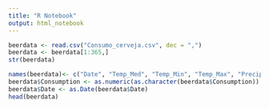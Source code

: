 ```yaml
---
title: "R Notebook"
output: html_notebook
---
```


```r
beerdata <- read.csv("Consumo_cerveja.csv", dec = ",")
beerdata <- beerdata[1:365,]
str(beerdata)
```


```r
names(beerdata)<- c("Date", "Temp_Med", "Temp_Min", "Temp_Max", "Precipitation", "Weekend", "Consumption")
beerdata$Consumption <- as.numeric(as.character(beerdata$Consumption))
beerdata$Date <- as.Date(beerdata$Date)
head(beerdata)
```

